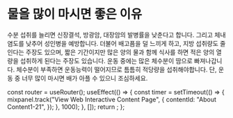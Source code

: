 # 물을 많이 마시면 좋은 이유

수분 섭취를 늘리면 신장결석, 방광암, 대장암의 발병률을 낮춘다고 합니다. 그리고 체내 염도를 낮추어 성인병을 예방합니다. 더불어 배고픔을 덜 느끼게 하고, 지방 섭취량도 줄인다는 주장도 있으며, 짧은 기간이지만 많은 양의 물과 함께 식사를 하면 적은 양의 열량을 섭취하게 된다는 주장도 있습니다. 운동 중에는 많은 체수분이 땀으로 빠져나갑니다. 체수분이 부족하면 운동능력이 떨어지므로 틈틈히 적당량을 섭취해야합니다. 단, 운동 중 너무 많이 마시면 배가 아플 수 있으니 조심하세요.



  const router = useRouter();
  useEffect(() => {
    const timer = setTimeout(() => {
      mixpanel.track("View Web Interactive Content Page", {
        contentId: "About Content1-21",
      });
    }, 1000);
  }, []);
  return <PageKey route={router.pathname} EventName="About Content1-21" />;
};

<Final />
